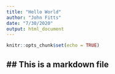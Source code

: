 ```yaml
---
title: "Hello World"
author: "John Fitts"
date: "7/30/2020"
output: html_document
---
```


```r
knitr::opts_chunk$set(echo = TRUE)
```

## ## This is a markdown file

